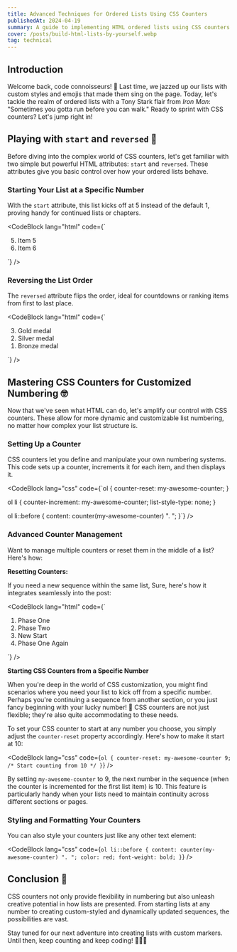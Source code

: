 ```yaml
---
title: Advanced Techniques for Ordered Lists Using CSS Counters
publishedAt: 2024-04-19
summary: A guide to implementing HTML ordered lists using CSS counters
cover: /posts/build-html-lists-by-yourself.webp
tag: technical
---
```


## Introduction

Welcome back, code connoisseurs! 🎩 Last time, we jazzed up our lists with custom styles and emojis that made them sing on the page. Today, let's tackle the realm of ordered lists with a Tony Stark flair from _Iron Man_: "Sometimes you gotta run before you can walk." Ready to sprint with CSS counters? Let's jump right in!

## Playing with `start` and `reversed` 🔄

Before diving into the complex world of CSS counters, let's get familiar with two simple but powerful HTML attributes: `start` and `reversed`. These attributes give you basic control over how your ordered lists behave.

### Starting Your List at a Specific Number

With the `start` attribute, this list kicks off at 5 instead of the default 1, proving handy for continued lists or chapters.

<CodeBlock
  lang="html"
  code={`<ol start="5">
    <li>Item 5</li>
    <li>Item 6</li>
</ol>`}
/>

<NextImage
  priority
  width={600}
  height={400}
  unoptimized
  src="/posts/ol-start-attr.webp"
  alt="an ordered list with two items starting from numer 5"
/>

### Reversing the List Order

The `reversed` attribute flips the order, ideal for countdowns or ranking items from first to last place.

<CodeBlock
  lang="html"
  code={`<ol reversed>
    <li>Gold medal</li>
    <li>Silver medal</li>
    <li>Bronze medal</li>
</ol>`}
/>

<NextImage
  priority
  width={600}
  height={400}
  unoptimized
  alt="an ordered list with three items starting from numer 1 but in reversed order"
  src="/posts/ol-reversed-attr.webp"
/>

## Mastering CSS Counters for Customized Numbering 🤓

Now that we've seen what HTML can do, let's amplify our control with CSS counters. These allow for more dynamic and customizable list numbering, no matter how complex your list structure is.

### Setting Up a Counter

CSS counters let you define and manipulate your own numbering systems. This code sets up a counter, increments it for each item, and then displays it.

<CodeBlock
  lang="css"
  code={`ol {
    counter-reset: my-awesome-counter;
}

ol li {
    counter-increment: my-awesome-counter;
    list-style-type: none;
}

ol li::before {
    content: counter(my-awesome-counter) ". ";
}`}
/>

<NextImage
  priority
  width={600}
  height={400}
  unoptimized
  src="/posts/css-counter.webp"
  alt="an ordered list with three items starting from number 1"
/>

### Advanced Counter Management

Want to manage multiple counters or reset them in the middle of a list? Here's how:

**Resetting Counters:**

If you need a new sequence within the same list, Sure, here's how it integrates seamlessly into the post:

<CodeBlock
  lang="html"
  code={`<ol>
    <li>Phase One</li>
    <li>Phase Two</li>
    <li style="counter-reset: my-awesome-counter 0;">New Start</li>
    <li>Phase One Again</li>
</ol>`}
/>

<NextImage
  priority
  width={600}
  height={400}
  unoptimized
  alt="an ordered list with four items starting from numer 1 and the third item number reseted to 1 again"
  src="/posts/counter-reset-mid.webp"
/>

**Starting CSS Counters from a Specific Number**

When you're deep in the world of CSS customization, you might find scenarios where you need your list to kick off from a specific number. Perhaps you're continuing a sequence from another section, or you just fancy beginning with your lucky number! 🎲 CSS counters are not just flexible; they're also quite accommodating to these needs.

To set your CSS counter to start at any number you choose, you simply adjust the `counter-reset` property accordingly. Here's how to make it start at 10:

<CodeBlock
  lang="css"
  code={`ol {
    counter-reset: my-awesome-counter 9; /* Start counting from 10 */
}`}
/>

<NextImage
  priority
  width={600}
  height={400}
  unoptimized
  src="/posts/custom-counter-start-index.webp"
  alt="an ordered list with 3 items starting from number 10"
/>

By setting `my-awesome-counter` to 9, the next number in the sequence (when the counter is incremented for the first list item) is 10. This feature is particularly handy when your lists need to maintain continuity across different sections or pages.

### Styling and Formatting Your Counters

You can also style your counters just like any other text element:

<CodeBlock
  lang="css"
  code={`ol li::before {
    content: counter(my-awesome-counter) ". ";
    color: red;
    font-weight: bold;
}`}
/>

<NextImage
  priority
  width={600}
  height={400}
  unoptimized
  alt="an ordered list with 3 items starting from number 10 with bullet numbers colored red"
  src="/posts/styled-counters.webp"
/>

## Conclusion 🎉

CSS counters not only provide flexibility in numbering but also unleash creative potential in how lists are presented. From starting lists at any number to creating custom-styled and dynamically updated sequences, the possibilities are vast.

Stay tuned for our next adventure into creating lists with custom markers. Until then, keep counting and keep coding! 🚀👨‍💻
